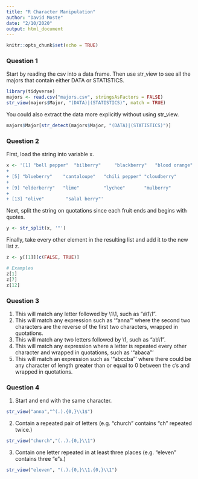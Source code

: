 ```yaml
---
title: "R Character Manipulation"
author: "David Moste"
date: "2/10/2020"
output: html_document
---
```


```r
knitr::opts_chunk$set(echo = TRUE)
```

### Question 1

Start by reading the csv into a data frame. Then use str_view to see all the majors that contain either DATA or STATISTICS.
```r
library(tidyverse)
majors <- read.csv("majors.csv", stringsAsFactors = FALSE)
str_view(majors$Major, "(DATA)|(STATISTICS)", match = TRUE)
```

You could also extract the data more explicitly without using str_view.
```r
majors$Major[str_detect(majors$Major, "(DATA)|(STATISTICS)")]
```

### Question 2
First, load the string into variable x.
```r
x <- '[1] "bell pepper"  "bilberry"     "blackberry"   "blood orange"
+ 
+ [5] "blueberry"    "cantaloupe"   "chili pepper" "cloudberry"  
+ 
+ [9] "elderberry"   "lime"         "lychee"       "mulberry"    
+ 
+ [13] "olive"        "salal berry"'
```

Next, split the string on quotations since each fruit ends and begins with quotes.
```r
y <- str_split(x, '"')
```

Finally, take every other element in the resulting list and add it to the new list z.
```r
z <- y[[1]][c(FALSE, TRUE)]

# Examples
z[1]
z[7]
z[12]
```

### Question 3
1. This will match any letter followed by \1\1, such as "a\1\1". 
2. This will match any expression such as '"anna"' where the second two characters are the reverse of the first two characters, wrapped in quotations.  
3. This will match any two letters followed by \1, such as "ab\1".   
4. This will match any expression where a letter is repeated every other character and wrapped in quotations, such as '"abaca"'  
5. This will match an expression such as '"abccba"' where there could be any character of length greater than or equal to 0 between the c's and wrapped in quotations.  

### Question 4
1. Start and end with the same character.
```r
str_view("anna","^(.).{0,}\\1$")
```

2. Contain a repeated pair of letters (e.g. "church" contains "ch" repeated twice.)
```r
str_view("church","(..).{0,}\\1")
```

3. Contain one letter repeated in at least three places (e.g. "eleven" contains three "e"s.)
```r
str_view("eleven", "(.).{0,}\\1.{0,}\\1")
```
